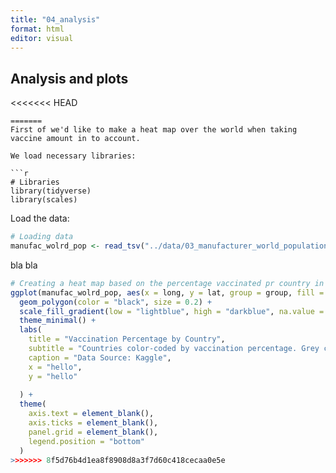 ```yaml
---
title: "04_analysis"
format: html
editor: visual
---
```


## Analysis and plots

<<<<<<< HEAD
```         
=======
First of we'd like to make a heat map over the world when taking vaccine amount in to account.

We load necessary libraries:

```r
# Libraries
library(tidyverse)
library(scales)
```

Load the data:

```r
# Loading data
manufac_wolrd_pop <- read_tsv("../data/03_manufacturer_world_population_aug.tsv")
```

bla bla

```r
# Creating a heat map based on the percentage vaccinated pr country in the data set
ggplot(manufac_wolrd_pop, aes(x = long, y = lat, group = group, fill = `Percentage Vaccinated`)) +
  geom_polygon(color = "black", size = 0.2) +
  scale_fill_gradient(low = "lightblue", high = "darkblue", na.value = "grey50", name = "Vaccination %") +
  theme_minimal() +
  labs(
    title = "Vaccination Percentage by Country",
    subtitle = "Countries color-coded by vaccination percentage. Grey countries not included.",
    caption = "Data Source: Kaggle",
    x = "hello",
    y = "hello"
    
  ) +
  theme(
    axis.text = element_blank(),
    axis.ticks = element_blank(),
    panel.grid = element_blank(),
    legend.position = "bottom"
  )
>>>>>>> 8f5d76b4d1ea8f8908d8a3f7d60c418cecaa0e5e
```
